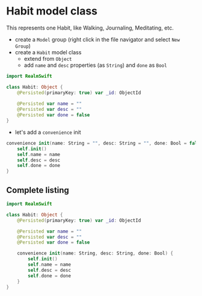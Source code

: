 # Habit model class

This represents one Habit, like Walking, Journaling, Meditating, etc.

- create a `Model` group (right click in the file navigator and select `New Group`)
- create a `Habit` model class
    - extend from `Object`
    - add `name` and `desc` properties (as `String`) and `done` as `Bool`

```swift title='/Model/Habit.swift'
import RealmSwift

class Habit: Object {
    @Persisted(primaryKey: true) var _id: ObjectId
    
    @Persisted var name = ""
    @Persisted var desc = ""
    @Persisted var done = false
}
```

- let's add a `convenience` init

```swift title='/Model/Habit.swift'
convenience init(name: String = "", desc: String = "", done: Bool = false) {
    self.init()
    self.name = name
    self.desc = desc
    self.done = done
}
```

## Complete listing

```swift title='/Model/Habit.swift'
import RealmSwift

class Habit: Object {
    @Persisted(primaryKey: true) var _id: ObjectId

    @Persisted var name = ""
    @Persisted var desc = ""
    @Persisted var done = false

    convenience init(name: String, desc: String, done: Bool) {
        self.init()
        self.name = name
        self.desc = desc
        self.done = done
    }
}
```